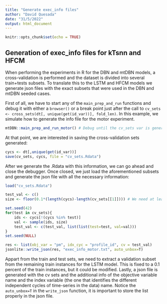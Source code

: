```yaml
---
title: "Generate exec_info files"
author: "David Quesada"
date: "31/5/2022"
output: html_document
---
```


```r
knitr::opts_chunk$set(echo = TRUE)
```

## Generation of exec_info files for kTsnn and HFCM

When performing the experiments in R for the DBN and mtDBN models, a cross-validation is performed and the dataset is divided into several train+tests subsets. To translate this to the LSTM and HFCM models we generate json files with the exact subsets that were used in the DBN and mtDBN seeded cases.

First of all, we have to start any of the `main_prep_and_run` functions and debug it with either a `browser()` or a break point just after the call to `cv_sets <- cross_sets(dt[, unique(get(id_var))], fold_len)`. In this example, we simulate how to generate the info file for the motor experiment.

```r
mtDBN::main_prep_and_run_motor() # Debug until the cv_sets var is generated
```

At that point, we are interested in saving the cross-validation sets generated:

```r
cycs <- dt[,unique(get(id_var))]
save(cv_sets, cycs, file = "cv_sets.Rdata")
```

After we generate the .Rdata with this information, we can go ahead and close the debugger. Once closed, we just load the aforementioned subsets and generate the json file with all the necessary information:

```r
load("cv_sets.Rdata")

test_val <- c()
size <- floor(0.1*(length(cycs)-length(cv_sets[[1]]))) # We need at least 2 instances in validation, so the 0.1 should be 0.15 in stock

set.seed(42)
for(test in cv_sets){
	ids <- cycs[!(cycs %in% test)]
	val <- sample(ids, size)
	test_val <- c(test_val, list(list(test=test, val=val)))
}
set.seed(NULL)

res <- list(obj_var = "pm", idx_cyc = "profile_id", cv = test_val)
jsonlite::write_json(res, "exec_info_motor.txt", auto_unbox=T)
```

Appart from the train and test sets, we need to extract a validation subset from the remaining train instances for the LSTM model. This is fixed to a 0.1 percent of the train instances, but it could be modified. Lastly, a json file is generated with the cv sets and the additional info of the objective variable name and the index variable (the one that identifies the different independent cycles of time-series in the data) name. Notice the `auto_unbox=T` in the `write_json` function, it is important to store the list properly in the json file.

